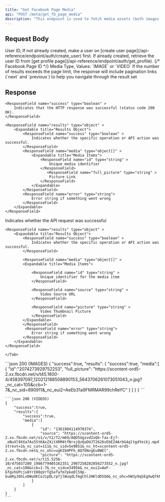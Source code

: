 ```yaml
---
title: "Get Facebook Page Media"
api: "POST /meta/get_fb_page_media"
description: "This endpoint is used to fetch media assets (both images and videos) associated with a user's Facebook Page. It provides access to the creative library that can be used in ad campaigns, allowing users to browse and select previously uploaded media for their advertisements."
---
```


## Request Body

<ParamField body="userId" type="string" required>
	User ID, If not already created, make a user on [create user
	page](/api-reference/endpoint/auth/create_user) first. If already created,
	retrieve the user ID from [get profile
	page](/api-reference/endpoint/auth/get_profile).
</ParamField>
{/* <ParamField body="fbPageId" type="string" required>
	Facebook Page ID
</ParamField> */}
<ParamField body="type" type="string" required>
	Media Type, Values: `IMAGE` or `VIDEO`
</ParamField>
<ParamField body="pagination" type="string" default="">
	If the number of results exceeds the page limit, the response will include
	pagination links (`next` and `previous`) to help you navigate through the
	result set
</ParamField>

## Response

<Tabs>
  <Tab title="Images Response">
    
    <ResponseField name="success" type="boolean" >
        Indicates that the HTTP response was successful (status code 200 OK).
    </ResponseField>

    <ResponseField name="results" type="object" >
        <Expandable title="Results Object">
            <ResponseField name="success" type="boolean" >
    		    Indicates whether the specific operation or API action was successful.
            </ResponseField>
            <ResponseField name="media" type="object[]" >
                <Expandable title="Media Items">
                    <ResponseField name="id" type="string" >
                        Unique media identifier
                    </ResponseField>
                       <ResponseField name="full_picture" type="string" >
                        Picture Link
                    </ResponseField>
                </Expandable>
            </ResponseField>
            <ResponseField name="error" type="string">
                Error string if something went wrong
            </ResponseField>
        </Expandable>
    </ResponseField>

  </Tab>

  <Tab title="Videos Response">
    <ResponseField name="success" type="boolean" >
    Indicates whether the API request was successful
    </ResponseField>

    <ResponseField name="results" type="object" >
        <Expandable title="Results Object">
            <ResponseField name="success" type="boolean" >
    		    Indicates whether the specific operation or API action was successful.
            </ResponseField>

            <ResponseField name="media" type="object[]" >
            <Expandable title="Media Items">

                <ResponseField name="id" type="string" >
                    Unique identifier for the media item
                </ResponseField>

                <ResponseField name="source" type="string" >
                    Video Source URL
                </ResponseField>

                <ResponseField name="picture" type="string" >
                    Video Thumbnail Picture
                </ResponseField>
            </Expandable>
            </ResponseField>
             <ResponseField name="error" type="string">
                Error string if something went wrong
            </ResponseField>
        </Expandable>
    </ResponseField>

    </Tab>

</Tabs>

<ResponseExample>
    ```json 200 (IMAGES)
    {
        "success":true,
        "results":
            {
                "success":true,
                "media":[
                    {
                        "id":"2074273929752253",
                        "full_picture": "https://scontent-ord5-2.xx.fbcdn.net/v/t45.1600-4/458397097_120212188508890153_5643706261073051043_n.jpg?_nc_cat=105&ccb=1-7&_nc_sid=890911&_nc_eui2=AeEb31a9FMRMAR99chReYC"
                    }
                ]
            }
    }
    ```

    ```json 200 (VIDEOS)
    {
        "success":true,
        "results":{
            "success":true,
            "media":[
                {
                    "id": "1361984114970374",
                    "source": "https://scontent-ord5-2.xx.fbcdn.net/o1/v/t2/f2/m69/AQO5UgzvdZxQb-fax-Ej7-_oNuXl9XXa7As55tKAxZXitXRM4tfNrxjQzQoDUJT2626vEbEZ4ArbG4qltgdYeikj.mp4?strext=1&_nc_cat=111&_nc_sid=5e9851&_nc_ht=scontent-ord5-2.xx.fbcdn.net&_nc_ohc=ugKIbHPFh_8Q7kNvgEu8WEl",
                    "picture": "https://scontent-ord5-2.xx.fbcdn.net/v/t15.5256-10/475037280_1986779405162351_2987258282856273552_n.jpg?_nc_cat=108&ccb=1-7&_nc_sid=e3495b&_nc_eui2=AeF-GfgvhUPcju8YrI08qVrTg5efafm7pkeDl59p-bumRyJ6hLxDWu9ECoJ1pDLrp7jlWuqdLfmgChl2HKldD5Od&_nc_ohc=hW3y9qSEgXwQ7kNvgFg1LzP"
                }
            ]
        }
    }
    ```

</ResponseExample>
